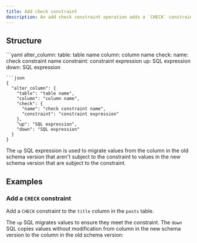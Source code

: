 ```yaml
---
title: Add check constraint
description: An add check constraint operation adds a `CHECK` constraint to a column.
---
```


## Structure

<YamlJsonTabs>
```yaml
alter_column:
  table: table name
  column: column name
  check:
    name: check constraint name
    constraint: constraint expression
  up: SQL expression
  down: SQL expression

```
```json
{
  "alter_column": {
    "table": "table name",
    "column": "column name",
    "check": {
      "name": "check constraint name",
      "constraint": "constraint expression"
    },
    "up": "SQL expression",
    "down": "SQL expression"
  }
}
```
</YamlJsonTabs>

The `up` SQL expression is used to migrate values from the column in the old schema version that aren't subject to the constraint to values in the new schema version that are subject to the constraint.

## Examples

### Add a `CHECK` constraint

Add a `CHECK` constraint to the `title` column in the `posts` table.

The `up` SQL migrates values to ensure they meet the constraint. The `down` SQL copies values without modification from column in the new schema version to the column in the old schema version:

<ExampleSnippet example="22_add_check_constraint.yaml" languange="yaml" />
